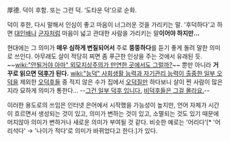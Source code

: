 厚德.
덕이 후함. 또는 그런 덕. ‘도타운 덕’으로 순화.

덕이 후한, 다시 말해서 인심이 좋고 마음이 너그러운 것을 가리키는 말. '후덕하다'고 하면 [[대인배]]나 [[군자]]처럼 마음이 넓고 관대한 사람을 가리키는 말'''이어야 하지만...'''

현대에는 그 의미가 '''매우 심하게 변질되어서''' 주로 '''뚱뚱하다'''를 듣기 좋게 돌려 말한 의미로 쓰인다. 아무래도 살이 적당히 찌면 좀 푸근한 인상을 주는 것에서 유래된 듯. ~~[[wiki:"안될거야 아마" 외모지상주의가 만연한 곳에서도 그럴까?]]~~ 뿐만 아니라 '''거꾸로 읽으면 [[덕후]]가 된다.''' [[wiki:"능덕" 사회생활 능력과 자기관리 능력이 출중한 일부 오덕]]을 제외한 [[오덕후]]들 중 적지 않은 수가 집에서 [[오덕질]]만 하다보니 살이 찐 사람이 많은지라 묘하게 의미가 통한다... --[[일부 이단|그건 일부 덕후 입니다.]] [[높으신 분들은 그걸 몰라요|비덕후들은 그걸 몰라요.]]--

이러한 용도로의 쓰임은 인터넷 은어에서 시작했을 가능성이 높지만, 언어 자체가 시간이 흐르면서 생성되는 것이 있고, 의미가 변하는 것이 있고, 소멸되는 것도 있기 때문에 머지않아 의미가 변하거나 새로운 의미가 부여될 것 같다. 비슷한 예로는 '어리다'[* '어리석다' → '나이가 적다'로 의미가 바뀌었다고 한다.]가 있다.
